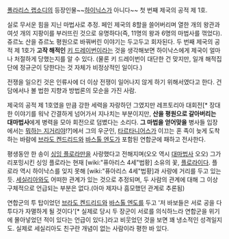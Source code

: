 [[폴라리스 랩소디]]의 등장인물~~[[하이닉스]]가 아니다~~
첫 번째 제국의 공적 제 1호.

실로 무서운 힘을 지닌 마법사로 추정. 페인 제국의 8할을 쓸어버리며 열한 개의 왕관과 여섯 개의 지팡이를 부러뜨린 것으로 유명하다(즉, 11명의 왕과 6명의 마법사를 꺾었다). 쥬르노 산을 쥬르노 평원으로 바꿔버린 이야기는 두고두고 회자된다. 두 번째 제국의 공적 제 1호가 '''고작 해적인''' [[키 드레이번]]이라는 것을 생각해보면 하이낙스에게 제국이 얼마나 처절하게 당했는지를 알 수 있다. (물론 키 드레이번이 대단한 건 맞지만, 일개 해적집단에 정규군이 당한다는 것 자체가 비정상적인 일이다.)

전쟁을 일으킨 것은 인류사에 더 이상 전쟁이 일어나지 않게 하기 위해서였다고 한다. 건담에서나 볼 법한 지향과 방법론의 모순을 가진 사람.

제국의 공적 제 1호였을 만큼 강한 세력을 자랑하던 그였지만 레프토리아 대회전[* 장대한 이야기를 워낙 간결하게 넘어가서 지나치는 부분이지만, '''산을 평원으로 갈아버리는 대마법사'''에게 병력을 모아 회전으로 덤볐다는 소리다. '''그 마법을 얻어맞을''' 병사들 입장에서는 [[뭐하는 지거리야]]!?]에서 그의 우군인, [[타르타니어스]]가 이끄는 혼 족이 늦게 도착하는 바람에 [[브라도 켄드리드]]와 [[바스톨 엔도]]가 포함된 연합군에 패하고 전사한다.

평생동안 한 송이 [[싱잉 플로라]]만을 사랑했다고 전해지며(오오 역시 [[대마법사]] 오오) 그가 리포밍시킨 싱잉 플로라는 현재 [wiki:"퓨아리스 4세"법황] 소유의 꽃, [[플로라]]이다. 플로라 역시 하이낙스를 잊지 못해 [wiki:"퓨아리스 4세"법황]과 사랑에 거리를 두고 있는 듯. [[세실리아]]와도 어떠한 관계가 있는 것으로 추정되며, 두 사람의 관계에 대해 그 이상 구체적으로 언급되는 부분은 없다.(아마 제자나 흠모했던 관계로 추론됨)

연합군의 투 탑이었던 [[브라도 켄드리드]]와 [[바스톨 엔도]]를 두고 '저 바보들은 서로 공을 다투다가 자멸하게 될 것이다'[* 실제로 당시 두 장군이 서로를 의식하느라 연합군을 위기에 몰아넣었던 적이 있다는 언급이 있다.]라고 비웃었던 것을 보면 꽤 냉소적인 성격일지도. 실제로 세실리아도 친구란 개념이 없는 사람이라 평한 바 있다.
